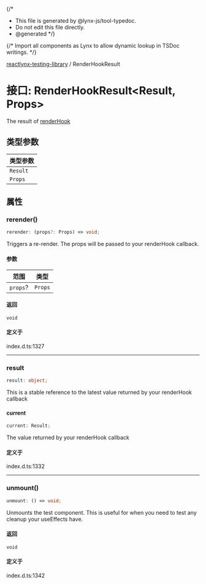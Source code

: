 {/*
* This file is generated by @lynx-js/tool-typedoc.
* Do not edit this file directly.
* @generated
*/}

{/* Import all components as Lynx to allow dynamic lookup in TSDoc writings. */}


[reactlynx-testing-library](/api/reactlynx-testing-library/index.mdx) / RenderHookResult

# 接口: RenderHookResult\<Result, Props\>

The result of [renderHook](/api/reactlynx-testing-library/Function.renderHook.mdx)

## 类型参数

| 类型参数 |
| ------ |
| `Result` |
| `Props` |

## 属性

### rerender()

```ts
rerender: (props?: Props) => void;
```

Triggers a re-render. The props will be passed to your renderHook callback.

#### 参数

| 范围 | 类型 |
| ------ | ------ |
| `props`? | `Props` |

#### 返回

`void`

#### 定义于

index.d.ts:1327

***

### result

```ts
result: object;
```

This is a stable reference to the latest value returned by your renderHook
callback

#### current

```ts
current: Result;
```

The value returned by your renderHook callback

#### 定义于

index.d.ts:1332

***

### unmount()

```ts
unmount: () => void;
```

Unmounts the test component. This is useful for when you need to test
any cleanup your useEffects have.

#### 返回

`void`

#### 定义于

index.d.ts:1342
